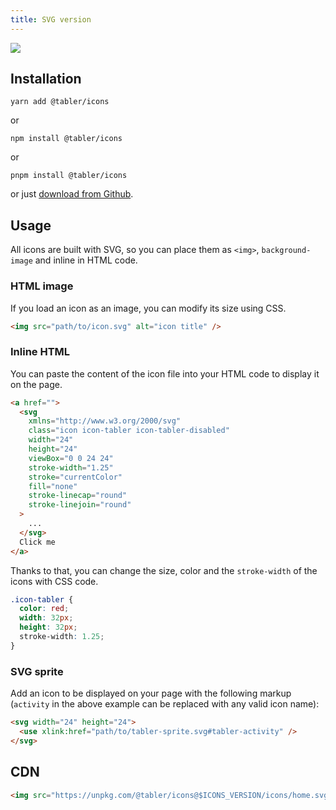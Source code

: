 ```yaml
---
title: SVG version
---
```


![](https://raw.githubusercontent.com/tabler/tabler-icons/master/.github/packages/og-package-svg.png)

## Installation

```
yarn add @tabler/icons
```

or

```
npm install @tabler/icons
```

or

```
pnpm install @tabler/icons
```

or just [download from Github](https://github.com/tabler/tabler-icons/releases).

## Usage

All icons are built with SVG, so you can place them as `<img>`, `background-image` and inline in HTML code.

### HTML image

If you load an icon as an image, you can modify its size using CSS.

```html
<img src="path/to/icon.svg" alt="icon title" />
```

### Inline HTML

You can paste the content of the icon file into your HTML code to display it on the page.

```html
<a href="">
  <svg
    xmlns="http://www.w3.org/2000/svg"
    class="icon icon-tabler icon-tabler-disabled"
    width="24"
    height="24"
    viewBox="0 0 24 24"
    stroke-width="1.25"
    stroke="currentColor"
    fill="none"
    stroke-linecap="round"
    stroke-linejoin="round"
  >
    ...
  </svg>
  Click me
</a>
```

Thanks to that, you can change the size, color and the `stroke-width` of the icons with CSS code.

```css
.icon-tabler {
  color: red;
  width: 32px;
  height: 32px;
  stroke-width: 1.25;
}
```

### SVG sprite

Add an icon to be displayed on your page with the following markup (`activity` in the above example can be replaced with any valid icon name):

```html
<svg width="24" height="24">
  <use xlink:href="path/to/tabler-sprite.svg#tabler-activity" />
</svg>
```

## CDN

```html
<img src="https://unpkg.com/@tabler/icons@$ICONS_VERSION/icons/home.svg" />
```
